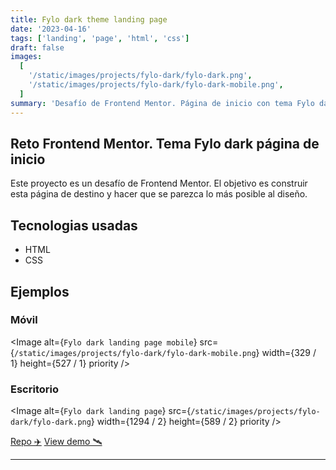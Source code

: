 ```yaml
---
title: Fylo dark theme landing page
date: '2023-04-16'
tags: ['landing', 'page', 'html', 'css']
draft: false
images:
  [
    '/static/images/projects/fylo-dark/fylo-dark.png',
    '/static/images/projects/fylo-dark/fylo-dark-mobile.png',
  ]
summary: 'Desafío de Frontend Mentor. Página de inicio con tema Fylo dark'
---
```


## Reto Frontend Mentor. Tema Fylo dark página de inicio

Este proyecto es un desafío de Frontend Mentor. El objetivo es construir esta página de destino y hacer que se parezca lo más posible al diseño.

## Tecnologias usadas

- HTML
- CSS

## Ejemplos

### Móvil

<Image
  alt={`Fylo dark landing page mobile`}
  src={`/static/images/projects/fylo-dark/fylo-dark-mobile.png`}
  width={329 / 1}
  height={527 / 1}
  priority
/>

### Escritorio

<Image
  alt={`Fylo dark landing page`}
  src={`/static/images/projects/fylo-dark/fylo-dark.png`}
  width={1294 / 2}
  height={589 / 2}
  priority
/>

[Repo ✈️](https://github.com/robert-ds/landing-page-fylo-dark)
[View demo 🛰](https://robert-ds.github.io/landing-page-fylo-dark/)

---

